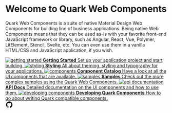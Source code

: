 
<Meta title="Introduction" />

<style>{`
  .subheading {
    --mediumdark: '#999999';
    font-weight: 900;
    font-size: 13px;
    color: #999;
    letter-spacing: 6px;
    line-height: 24px;
    text-transform: uppercase;
    margin-bottom: 12px;
    margin-top: 40px;
  }

  .link-list {
    display: grid;
    grid-template-columns: 1fr;
    grid-template-rows: 1fr 1fr;
    row-gap: 10px;
  }

  @media (min-width: 620px) {
    .link-list {
      row-gap: 20px;
      column-gap: 20px;
      grid-template-columns: 1fr 1fr;
    }
  }

  @media all and (-ms-high-contrast:none) {
  .link-list {
      display: -ms-grid;
      -ms-grid-columns: 1fr 1fr;
      -ms-grid-rows: 1fr 1fr;
    }
  }

  .link-item {
    display: block;
    padding: 20px 30px 20px 15px;
    border-radius: 3px;
    transition: box-shadow 0.28s cubic-bezier(0.4, 0, 0.2, 1);
    box-shadow: 0 1px 1px 0 rgba(0, 0, 0, 0.14),
                0 1px 3px 0 rgba(0, 0, 0, 0.12),
                0 2px 1px -1px rgba(0, 0, 0, 0.2);
    color: #333333;
    display: flex;
    align-items: flex-start;
  }

  .link-item:hover {
    box-shadow: 0 4px 5px 0 rgba(0, 0, 0, 0.14),
                0 1px 10px 0 rgba(0, 0, 0, 0.12),
                0 2px 4px -1px rgba(0, 0, 0, 0.4);
  }

  .link-item:active {
    border-color: #1EA7FD;
    transform: translate3d(0, 0, 0);
  }

  .link-item strong {
    font-weight: 700;
    display: block;
    margin-bottom: 2px;
  }
  
  .link-item img {
    height: 40px;
    width: 40px;
    margin-right: 15px;
    flex: none;
  }

  .link-item span {
    font-size: 14px;
    line-height: 20px;
  }

  .tip {
    display: inline-block;
    border-radius: 1em;
    font-size: 11px;
    line-height: 12px;
    font-weight: 700;
    background: #E7FDD8;
    color: #66BF3C;
    padding: 4px 12px;
    margin-right: 10px;
    vertical-align: top;
  }

  .tip-wrapper {
    font-size: 13px;
    line-height: 20px;
    margin-top: 40px;
    margin-bottom: 40px;
  }

  .tip-wrapper code {
    font-size: 12px;
    display: inline-block;
  }

  .github {
    float: right;
    margin-top: 24px;
  }
  
`}</style>

# Welcome to Quark Web Components

Quark Web Components is a suite of native Material Design Web Components for building line of business applications. Being native Web Components means that they can be used as-is with your favorite front-end JavaScript framework or library, such as Angular, React, Vue, Polymer, LitElement, Stencil, Svelte, etc. You can even use them in a vanilla HTML/CSS and JavaScript application, if you wish.

<div className="link-list">
  <a className="link-item" href="" target="_blank">
    <img src={Plugin} alt="getting started" />
    <span>
      <strong>Getting Started</strong>
      Set up your application project and start building.
    </span>
  </a>

  <a className="link-item" href="?path=/story/styling--page" target="_self">
    <img src={Colors} alt="styling" />
    <span>
      <strong>Styling</strong>
      All about theming, styling and typography for your applications.
    </span>
  </a>

  <a className="link-item" href="" target="_blank">
    <img src={StackAlt} alt="components" />
    <span>
      <strong>Component Catalog</strong>
      Have a look at all the UI components that are available.
    </span>
  </a>

  <a className="link-item" href="" target="_blank">
    <img src={Flow} alt="samples" />
    <span>
      <strong>Samples</strong>
      Check out the more complex samples using the Quark Web Components.
    </span>
  </a>

  <a className="link-item" href="" target="_blank">
    <img src={Repo} alt="api documentation" />
    <span>
      <strong>API Docs</strong>
      Detailed documentation on the UI components and how to use them.
    </span>
  </a>

  <a className="link-item" href="" target="_blank">
    <img src={Code} alt="developing components" />
    <span>
      <strong>Developing Quark Components</strong>
      How to go about writing Quark compatible components.
    </span>
  </a>
</div>

<a className="github" href="https://github.com/fermionix/quark-web-components" target="_blank" title="GitHub">
  <svg version="1.1" xmlns="http://www.w3.org/2000/svg" width="24" height="24" fill="black">
      <path d="M12,2C6.48,2,2,6.59,2,12.25c0,4.53,2.87,8.37,6.84,9.73c0.5,0.09,0.68-0.22,0.68-0.49c0-0.24-0.01-0.89-0.01-1.74c-2.78,0.62-3.37-1.37-3.37-1.37c-0.45-1.18-1.11-1.5-1.11-1.5c-0.91-0.64,0.07-0.62,0.07-0.62c1,0.07,1.53,1.06,1.53,1.06c0.89,1.57,2.34,1.11,2.91,0.85c0.09-0.66,0.35-1.11,0.63-1.37c-2.22-0.26-4.56-1.14-4.56-5.07c0-1.12,0.39-2.03,1.03-2.75c-0.1-0.26-0.45-1.3,0.1-2.71c0,0,0.84-0.28,2.75,1.05c0.8-0.23,1.65-0.34,2.5-0.34c0.85,0,1.7,0.12,2.5,0.34c1.91-1.33,2.75-1.05,2.75-1.05c0.55,1.41,0.2,2.45,0.1,2.71c0.64,0.72,1.03,1.63,1.03,2.75c0,3.94-2.34,4.81-4.57,5.06c0.36,0.32,0.68,0.94,0.68,1.9c0,1.37-0.01,2.48-0.01,2.81c0,0.27,0.18,0.59,0.69,0.49c3.97-1.36,6.83-5.2,6.83-9.73C22,6.59,17.52,2,12,2"></path>
  </svg>
</a>

